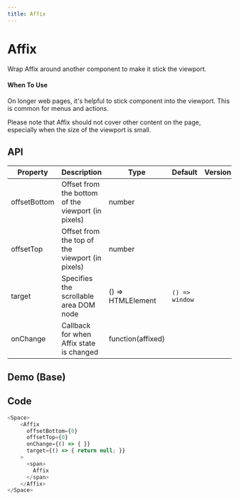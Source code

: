 ```yaml
---
title: Affix
---
```


# Affix

Wrap Affix around another component to make it stick the viewport.

#### When To Use

On longer web pages, it's helpful to stick component into the viewport. This is common for menus and actions.

Please note that Affix should not cover other content on the page, especially when the size of the viewport is small.


## API


| Property     | Description                                                                                                                      | Type                             | Default        | Version |
| --------     | -------------------------------------------------------------------------------------------------------------------------------- | -------------------------------- | ---------      | ------- |
| offsetBottom | Offset from the bottom of the viewport (in pixels)                                                                               | number                           |                |         |
| offsetTop    | Offset from the top of the viewport (in pixels)                                                                                  | number                           |                |         |
| target       | Specifies the scrollable area DOM node                                                                                           | () => HTMLElement                | `() => window` |         |
| onChange     | Callback for when Affix state is changed                                                                                         | function(affixed)                |                |         |





## Demo (Base)
<Base />

## Code
```javascript
<Space>
    <Affix
      offsetBottom={0}
      offsetTop={0}
      onChange={() => { }}
      target={() => { return null; }}
    >
      <span>
        Affix
      </span>
    </Affix>
</Space>

```

